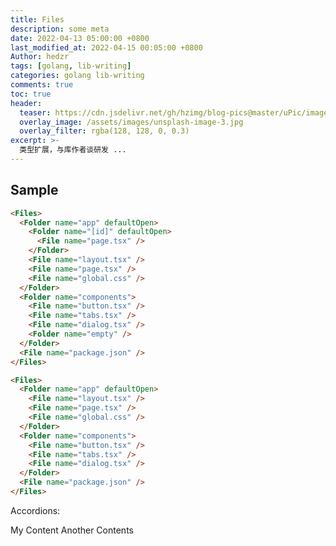 ```yaml
---
title: Files
description: some meta
date: 2022-04-13 05:00:00 +0800
last_modified_at: 2022-04-15 00:05:00 +0800
Author: hedzr
tags: [golang, lib-writing]
categories: golang lib-writing
comments: true
toc: true
header:
  teaser: https://cdn.jsdelivr.net/gh/hzimg/blog-pics@master/uPic/image-20220409105705674.png
  overlay_image: /assets/images/unsplash-image-3.jpg
  overlay_filter: rgba(128, 128, 0, 0.3)
excerpt: >-
  类型扩展，与库作者谈研发 ...
---
```


## Sample

```markdown
<Files>
  <Folder name="app" defaultOpen>
    <Folder name="[id]" defaultOpen>
      <File name="page.tsx" />
    </Folder>
    <File name="layout.tsx" />
    <File name="page.tsx" />
    <File name="global.css" />
  </Folder>
  <Folder name="components">
    <File name="button.tsx" />
    <File name="tabs.tsx" />
    <File name="dialog.tsx" />
    <Folder name="empty" />
  </Folder>
  <File name="package.json" />
</Files>

<Files>
  <Folder name="app" defaultOpen>
    <File name="layout.tsx" />
    <File name="page.tsx" />
    <File name="global.css" />
  </Folder>
  <Folder name="components">
    <File name="button.tsx" />
    <File name="tabs.tsx" />
    <File name="dialog.tsx" />
  </Folder>
  <File name="package.json" />
</Files>
```

<Files>
  <Folder name="app" defaultOpen>
    <Folder name="[id]" defaultOpen>
      <File name="page.tsx" />
    </Folder>
    <File name="layout.tsx" />
    <File name="page.tsx" />
    <File name="global.css" />
  </Folder>
  <Folder name="components">
    <File name="button.tsx" />
    <File name="tabs.tsx" />
    <File name="dialog.tsx" />
    <Folder name="empty" />
  </Folder>
  <File name="package.json" />
</Files>

<Files>
  <Folder name="app" defaultOpen>
    <File name="layout.tsx" />
    <File name="page.tsx" />
    <File name="global.css" />
  </Folder>
  <Folder name="components">
    <File name="button.tsx" />
    <File name="tabs.tsx" />
    <File name="dialog.tsx" />
  </Folder>
  <File name="package.json" />
</Files>

Accordions:

<Accordions>
  <Accordion title="My Title">My Content</Accordion>
  <Accordion title="Another Title">Another Contents</Accordion>
</Accordions>
